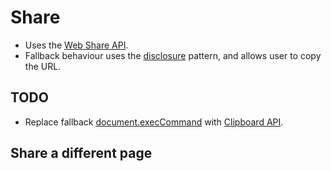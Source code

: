 
# Share
- Uses the [Web Share API](https://developer.mozilla.org/en-US/docs/Web/API/Navigator/share).
- Fallback behaviour uses the [disclosure](/story/components-disclosure--disclosure) pattern, and allows user to copy the URL.

## TODO
- Replace fallback [document.execCommand](https://developer.mozilla.org/en-US/docs/Web/API/Document/execCommand) with [Clipboard API](https://developer.mozilla.org/en-US/docs/Web/API/Clipboard_API).

<Preview>
    <Story id="components-share--share" />
</Preview>

## Share a different page
<Preview>
    <Story id="components-share--share-different-page" />
</Preview>
